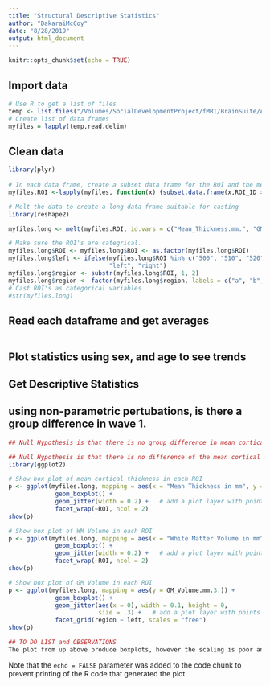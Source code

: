 ```yaml
---
title: "Structural Descriptive Statistics"
author: "DakaraiMcCoy"
date: "8/28/2019"
output: html_document
---
```


```r
knitr::opts_chunk$set(echo = TRUE)
```

## Import data
```r
# Use R to get a list of files 
temp <- list.files("/Volumes/SocialDevelopmentProject/fMRI/BrainSuite/Automated/wave2", pattern = "*.txt", full.names = TRUE)
# Create list of data frames
myfiles = lapply(temp,read.delim)

```

## Clean data
```r
library(plyr)
       
# In each data frame, create a subset data frame for the ROI and the measurments of interest. 
myfiles.ROI <-lapply(myfiles, function(x) {subset.data.frame(x,ROI_ID >= 500 & ROI_ID < 600,c(ROI_ID,Mean_Thickness.mm.,GM_Volume.mm.3.,WM_Volume.mm.3.))})

# Melt the data to create a long data frame suitable for casting 
library(reshape2)

myfiles.long <- melt(myfiles.ROI, id.vars = c("Mean_Thickness.mm.", "GM_Volume.mm.3.", "WM_Volume.mm.3."), measure.vars = "ROI_ID", value.name = "ROI")

# Make sure the ROI's are categrical.
myfiles.long$ROI <- myfiles.long$ROI <- as.factor(myfiles.long$ROI)
myfiles.long$left <- ifelse(myfiles.long$ROI %in% c("500", "510", "520", "530"), 
                            "left", "right")
myfiles.long$region <- substr(myfiles.long$ROI, 1, 2)
myfiles.long$region <- factor(myfiles.long$region, labels = c("a", "b", "c", "d"))
# Cast ROI's as categorical variables
#str(myfiles.long)

```

## Read each dataframe and get averages
```r



```
## Plot statistics using sex, and age to see trends


## Get Descriptive Statistics
## using non-parametric pertubations, is there a group difference in wave 1. 

```r
## Null Hypothesis is that there is no group difference in mean cortical thickness. alternative Hypothesis is that there is a group difference in mean cortical thickness. 

## Null Hypothesis is that there is no difference of the mean cortical thickness between the two groups of students. Alternative hypothesis is that there is a difference of the mean cortical thickness between the two groups of students. 
library(ggplot2)

# Show box plot of mean cortical thickness in each ROI
p <- ggplot(myfiles.long, mapping = aes(x = "Mean Thickness in mm", y = Mean_Thickness.mm.)) +
             geom_boxplot() +
             geom_jitter(width = 0.2) +   # add a plot layer with points
             facet_wrap(~ROI, ncol = 2)
show(p)

# Show box plot of WM Volume in each ROI
p <- ggplot(myfiles.long, mapping = aes(x = "White Matter Volume in mm^3", y = myfiles.long$WM_Volume.mm.3.)) +
             geom_boxplot() +
             geom_jitter(width = 0.2) +   # add a plot layer with points
             facet_wrap(~ROI, ncol = 2)
show(p)

# Show box plot of GM Volume in each ROI
p <- ggplot(myfiles.long, mapping = aes(y = GM_Volume.mm.3.)) +
             geom_boxplot() + 
             geom_jitter(aes(x = 0), width = 0.1, height = 0, 
                         size = .3) +   # add a plot layer with points
             facet_grid(region ~ left, scales = "free")
show(p)

## TO DO LIST and OBSERVATIONS
The plot from up above produce boxplots, however the scaling is poor and needs work

```

Note that the `echo = FALSE` parameter was added to the code chunk to prevent printing of the R code that generated the plot.
